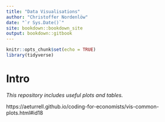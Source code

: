 ```yaml
---
title: "Data Visualisations"
author: "Christoffer Nordenlöw"
date: "`r Sys.Date()`"
site: bookdown::bookdown_site
output: bookdown::gitbook
---
```



```r
knitr::opts_chunk$set(echo = TRUE)
library(tidyverse)
```
# Intro {-}

*This repository includes useful plots and tables.*

https://aeturrell.github.io/coding-for-economists/vis-common-plots.html#id18
